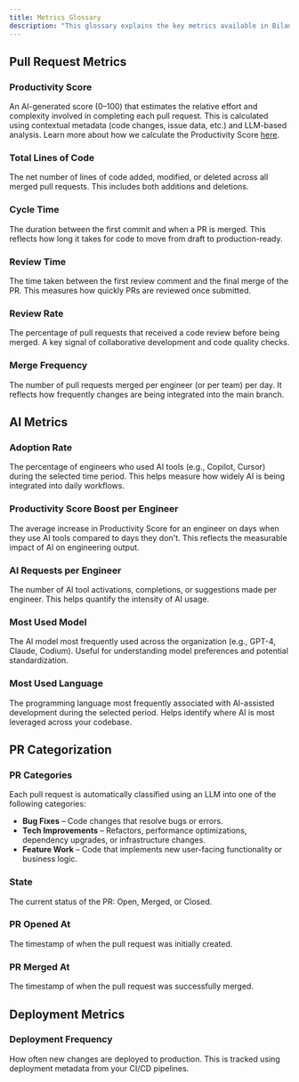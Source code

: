 ```yaml
---
title: Metrics Glossary
description: "This glossary explains the key metrics available in Bilanc's analytics platform to help you better understand your engineering team's performance."
---
```



## Pull Request Metrics

### Productivity Score
An AI-generated score (0–100) that estimates the relative effort and complexity involved in completing each pull request. This is calculated using contextual metadata (code changes, issue data, etc.) and LLM-based analysis. Learn more about how we calculate the Productivity Score [here](https://www.bilanc.co/blog/how-do-we-measure-engineering-productivity).

### Total Lines of Code
The net number of lines of code added, modified, or deleted across all merged pull requests. This includes both additions and deletions.

### Cycle Time
The duration between the first commit and when a PR is merged. This reflects how long it takes for code to move from draft to production-ready.

### Review Time
The time taken between the first review comment and the final merge of the PR. This measures how quickly PRs are reviewed once submitted.

### Review Rate
The percentage of pull requests that received a code review before being merged. A key signal of collaborative development and code quality checks.

### Merge Frequency
The number of pull requests merged per engineer (or per team) per day. It reflects how frequently changes are being integrated into the main branch.

## AI Metrics

### Adoption Rate
The percentage of engineers who used AI tools (e.g., Copilot, Cursor) during the selected time period. This helps measure how widely AI is being integrated into daily workflows.

### Productivity Score Boost per Engineer
The average increase in Productivity Score for an engineer on days when they use AI tools compared to days they don't. This reflects the measurable impact of AI on engineering output.

### AI Requests per Engineer
The number of AI tool activations, completions, or suggestions made per engineer. This helps quantify the intensity of AI usage.

### Most Used Model
The AI model most frequently used across the organization (e.g., GPT-4, Claude, Codium). Useful for understanding model preferences and potential standardization.

### Most Used Language
The programming language most frequently associated with AI-assisted development during the selected period. Helps identify where AI is most leveraged across your codebase.

## PR Categorization

### PR Categories
Each pull request is automatically classified using an LLM into one of the following categories:

- **Bug Fixes** – Code changes that resolve bugs or errors.
- **Tech Improvements** – Refactors, performance optimizations, dependency upgrades, or infrastructure changes.
- **Feature Work** – Code that implements new user-facing functionality or business logic.

### State
The current status of the PR: Open, Merged, or Closed.

### PR Opened At
The timestamp of when the pull request was initially created.

### PR Merged At
The timestamp of when the pull request was successfully merged.

## Deployment Metrics

### Deployment Frequency
How often new changes are deployed to production. This is tracked using deployment metadata from your CI/CD pipelines.

